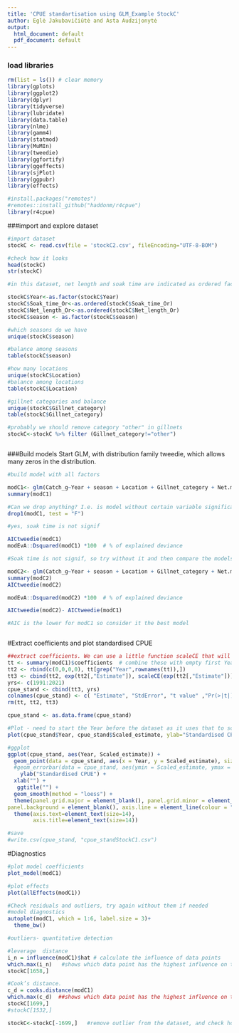 ```yaml
---
title: 'CPUE standartisation using GLM_Example StockC'
author: Eglė Jakubavičiūtė and Asta Audzijonytė
output:
  html_document: default
  pdf_document: default
---
```

### load libraries

```r

rm(list = ls()) # clear memory
library(gplots)
library(ggplot2)
library(dplyr)
library(tidyverse)
library(lubridate)
library(data.table)
library(nlme)
library(gamm4)
library(statmod)
library(MuMIn)
library(tweedie)
library(ggfortify)
library(ggeffects)
library(sjPlot)
library(ggpubr)
library(effects)

#install.packages("remotes")
#remotes::install_github("haddonm/r4cpue")
library(r4cpue)

```



###import and explore dataset

```r

#import dataset
stockC <- read.csv(file = 'stockC2.csv', fileEncoding="UTF-8-BOM") 

#check how it looks
head(stockC)
str(stockC)

#in this dataset, net length and soak time are indicated as ordered factors, so make sure they are treated like that. Also, Year must be a factor

stockC$Year<-as.factor(stockC$Year)
stockC$Soak_time_Or<-as.ordered(stockC$Soak_time_Or)
stockC$Net_length_Or<-as.ordered(stockC$Net_length_Or)
stockC$season <- as.factor(stockC$season)

#which seasons do we have
unique(stockC$season)

#balance among seasons 
table(stockC$season)

#how many locations
unique(stockC$Location)
#balance among locations
table(stockC$Location)

#gillnet categories and balance 
unique(stockC$Gillnet_category)
table(stockC$Gillnet_category)

#probably we should remove category "other" in gillnets
stockC<-stockC %>% filter (Gillnet_category!="other")



```


###Build models 
Start GLM, with distribution family tweedie, which allows many zeros in the distribution. 


```r
#build model with all factors 

modC1<- glm(Catch_g~Year + season + Location + Gillnet_category + Net.mesh.gr + Net_length_Or +Soak_time_Or, family=tweedie(var.power=1.1, link.power=0), data=stockC)
summary(modC1)

#Can we drop anything? I.e. is model without certain variable significantly different from the one that includes it?
drop1(modC1, test = "F")

#yes, soak time is not signif

AICtweedie(modC1)  
modEvA::Dsquared(modC1) *100  # % of explained deviance

#Soak time is not signif, so try without it and then compare the models 

modC2<- glm(Catch_g~Year + season + Location + Gillnet_category + Net.mesh.gr + Net_length_Or,  family=tweedie(var.power=1.1, link.power=0), data=stockC)
summary(modC2)
AICtweedie(modC2) 

modEvA::Dsquared(modC2) *100  # % of explained deviance

AICtweedie(modC2)- AICtweedie(modC1)

#AIC is the lower for modC1 so consider it the best model



```

#Extract coefficients and plot standardised CPUE

```r
##extract coefficients. We can use a little function scaleCE that will scale the cpue against the first Year 
tt <- summary(modC1)$coefficients  # combine these with empty first Year
tt2 <- rbind(c(0,0,0,0), tt[grep("Year",rownames(tt)),])
tt3 <- cbind(tt2, exp(tt2[,"Estimate"]), scaleCE(exp(tt2[,"Estimate"])))
yrs<- c(1991:2021)
cpue_stand <- cbind(tt3, yrs)
colnames(cpue_stand) <- c( "Estimate", "StdError", "t value" ,"Pr(>|t|)" , "Exp_estimate" ,"Scaled_estimate", "Year")
rm(tt, tt2, tt3)

cpue_stand <- as.data.frame(cpue_stand)

#Plot - need to start the Year before the dataset as it uses that to scale to
plot(cpue_stand$Year, cpue_stand$Scaled_estimate, ylab="Standardised CPUE", main="Stock C", xlab="Year",pch= 19)

#ggplot
ggplot(cpue_stand, aes(Year, Scaled_estimate)) +      
  geom_point(data = cpue_stand, aes(x = Year, y = Scaled_estimate), size=2) +
  #geom_errorbar(data = cpue_stand, aes(ymin = Scaled_estimate, ymax = Scaled_estimate+StdError)) +
    ylab("Standardised CPUE") +
  xlab("") +
   ggtitle("") +
  geom_smooth(method = "loess") +
  theme(panel.grid.major = element_blank(), panel.grid.minor = element_blank(),
panel.background = element_blank(), axis.line = element_line(colour = "black")) +
  theme(axis.text=element_text(size=14),
        axis.title=element_text(size=14))

#save
#write.csv(cpue_stand, "cpue_standStockC1.csv")


```

#Diagnostics

```r

#plot model coefficients
plot_model(modC1)

#plot effects
plot(allEffects(modC1))

#Check residuals and outliers, try again without them if needed
#model diagnostics
autoplot(modC1, which = 1:6, label.size = 3)+ 
  theme_bw()

#outliers- quantitative detection

#leverage  distance
i_n = influence(modC1)$hat # calculate the influence of data points
which.max(i_n)   #shows which data point has the highest influence on the fitted model
stockC[1658,]

#Cook’s distance.
c_d = cooks.distance(modC1)
which.max(c_d)  ##shows which data point has the highest influence on the fitted model
stockC[1699,]
#stockC[1532,]

stockC<-stockC[-1699,]   #remove outlier from the dataset, and check how results have changed

```

